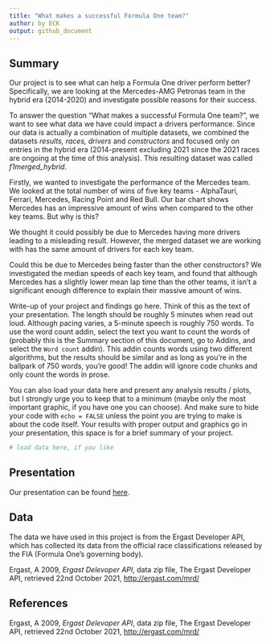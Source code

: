 ```yaml
---
title: "What makes a successful Formula One team?"
author: by ECK
output: github_document
---
```


## Summary

Our project is to see what can help a Formula One driver perform better? Specifically, we are looking at the Mercedes-AMG Petronas team in the hybrid era (2014-2020) and investigate possible reasons for their success.

To answer the question "What makes a successful Formula One team?", we want to see what data we have could impact a drivers performance. Since our data is actually a combination of multiple datasets, we combined the datasets *results, races, drivers* and *constructors* and focused only on entries in the hybrid era (2014-present excluding 2021 since the 2021 races are ongoing at the time of this analysis). This resulting dataset was called *f1merged_hybrid*.

Firstly, we wanted to investigate the performance of the Mercedes team. We looked at the total number of wins of five key teams - AlphaTauri, Ferrari, Mercedes, Racing Point and Red Bull. Our bar chart shows Mercedes has an impressive amount of wins when compared to the other key teams. But why is this?

We thought it could possibly be due to Mercedes having more drivers leading to a misleading result. However, the merged dataset we are working with has the same amount of drivers for each key team. 

Could this be due to Mercedes being faster than the other constructors? We investigated the median speeds of each key team, and found that although Mercedes has a slightly lower mean lap time than the other teams, it isn't a significant enough difference to explain their massive amount of wins.



Write-up of your project and findings go here. 
Think of this as the text of your presentation. 
The length should be roughly 5 minutes when read out loud.
Although pacing varies, a 5-minute speech is roughly 750 words. 
To use the word count addin, select the text you want to count the words of (probably this is the 
Summary section of this document, go to Addins, and select the `Word count` addin).
This addin counts words using two different algorithms, but the results should be similar and as long as you're in the ballpark of 750 words, you're good! 
The addin will ignore code chunks and only count the words in prose.

You can also load your data here and present any analysis results / plots, but I strongly urge you to keep that to a minimum (maybe only the most important graphic, if you have one you can choose). 
And make sure to hide your code with  `echo = FALSE` unless the point you are trying to make is about the code itself.
Your results with proper output and graphics go in your presentation, this space is for a brief summary of your project.

```r
# load data here, if you like
```

## Presentation

Our presentation can be found [here](presentation/presentation.html).

## Data 

The data we have used in this project is from the Ergast Developer API, which has collected its data from the official race classifications released by the FIA (Formula One's governing body).

Ergast, A 2009, *Ergast Delevoper API*, data zip file,
The Ergast Developer API,
retrieved 22nd October 2021, <http://ergast.com/mrd/>

## References

Ergast, A 2009, *Ergast Delevoper API*, data zip file,
The Ergast Developer API,
retrieved 22nd October 2021, <http://ergast.com/mrd/>

